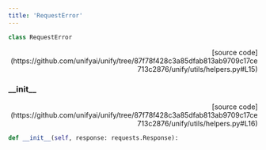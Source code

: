 ```yaml
---
title: 'RequestError'
---
```


```python
class RequestError
```

<p align="right">[source code](https://github.com/unifyai/unify/tree/87f78f428c3a85dfab813ab9709c17ce713c2876/unify/utils/helpers.py#L15)</p>



### \_\_init\_\_

<p align="right">[source code](https://github.com/unifyai/unify/tree/87f78f428c3a85dfab813ab9709c17ce713c2876/unify/utils/helpers.py#L16)</p>

```python
def __init__(self, response: requests.Response):
```

